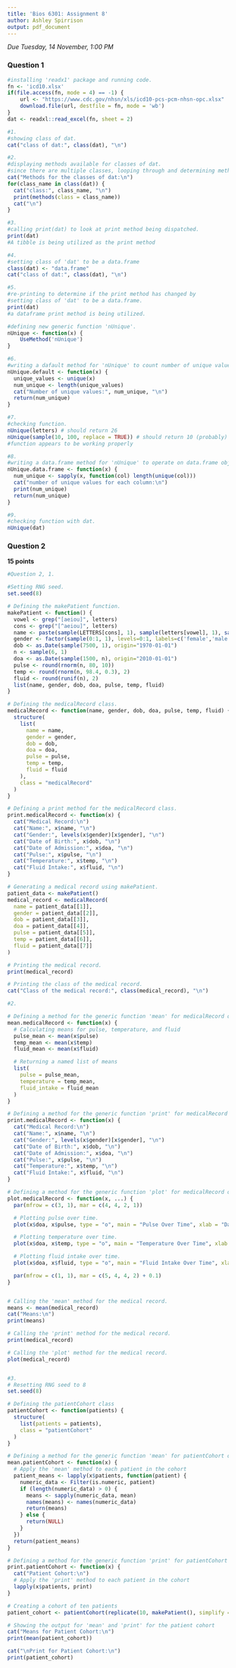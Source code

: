 ---
title: 'Bios 6301: Assignment 8'
author: Ashley Spirrison 
output: pdf_document
---

*Due Tuesday, 14 November, 1:00 PM*

### Question 1 ###

```{r}
#installing 'readx1' package and running code. 
fn <- 'icd10.xlsx'
if(file.access(fn, mode = 4) == -1) {
    url <- "https://www.cdc.gov/nhsn/xls/icd10-pcs-pcm-nhsn-opc.xlsx"
    download.file(url, destfile = fn, mode = 'wb')
}
dat <- readxl::read_excel(fn, sheet = 2)
```


```{r}
#1.
#showing class of dat. 
cat("class of dat:", class(dat), "\n")

```

```{r}
#2.
#displaying methods available for classes of dat.
#since there are multiple classes, looping through and determining methods associated with each class. 
cat("Methods for the classes of dat:\n")
for(class_name in class(dat)) {
  cat("class:", class_name, "\n")
  print(methods(class = class_name))
  cat("\n")
}

```
```{r}
#3.
#calling print(dat) to look at print method being dispatched.
print(dat)
#A tibble is being utilized as the print method 
```

```{r}
#4.
#setting class of 'dat' to be a data.frame
class(dat) <- "data.frame"
cat("class of dat:", class(dat), "\n")
```



```{r}
#5.
#re-printing to determine if the print method has changed by 
#setting class of 'dat' to be a data.frame.
print(dat)
#a dataframe print method is being utilized.

```



```{r}
#defining new generic function 'nUnique'.
nUnique <- function(x) {
    UseMethod('nUnique')
}
```


```{r}
#6.
#writing a dafault method for 'nUnique' to count number of unique values/ element. 
nUnique.default <- function(x) {
  unique_values <- unique(x)
  num_unique <- length(unique_values)
  cat("Number of unique values:", num_unique, "\n")
  return(num_unique)
}

```



```{r}
#7.
#checking function. 
nUnique(letters) # should return 26
nUnique(sample(10, 100, replace = TRUE)) # should return 10 (probably)
#function appears to be working properly 
```


```{r}
#8.
#writing a data.frame method for 'nUnique' to operate on data.frame objects. Returning counts for each column in a data.frame. 
nUnique.data.frame <- function(x) {
  num_unique <- sapply(x, function(col) length(unique(col)))
  cat("number of unique values for each column:\n")
  print(num_unique)
  return(num_unique)
}

```



```{r}
#9.
#checking function with dat. 
nUnique(dat)
```

### Question 2 ###

**15 points**

```{r}
#Question 2, 1.

#Setting RNG seed.
set.seed(8)

# Defining the makePatient function.
makePatient <- function() {
  vowel <- grep("[aeiou]", letters)
  cons <- grep("[^aeiou]", letters)
  name <- paste(sample(LETTERS[cons], 1), sample(letters[vowel], 1), sample(letters[cons], 1), sep='')
  gender <- factor(sample(0:1, 1), levels=0:1, labels=c('female','male'))
  dob <- as.Date(sample(7500, 1), origin="1970-01-01")
  n <- sample(6, 1)
  doa <- as.Date(sample(1500, n), origin="2010-01-01")
  pulse <- round(rnorm(n, 80, 10))
  temp <- round(rnorm(n, 98.4, 0.3), 2)
  fluid <- round(runif(n), 2)
  list(name, gender, dob, doa, pulse, temp, fluid)
}

# Defining the medicalRecord class.
medicalRecord <- function(name, gender, dob, doa, pulse, temp, fluid) {
  structure(
    list(
      name = name,
      gender = gender,
      dob = dob,
      doa = doa,
      pulse = pulse,
      temp = temp,
      fluid = fluid
    ),
    class = "medicalRecord"
  )
}

# Defining a print method for the medicalRecord class.
print.medicalRecord <- function(x) {
  cat("Medical Record:\n")
  cat("Name:", x$name, "\n")
  cat("Gender:", levels(x$gender)[x$gender], "\n")
  cat("Date of Birth:", x$dob, "\n")
  cat("Date of Admission:", x$doa, "\n")
  cat("Pulse:", x$pulse, "\n")
  cat("Temperature:", x$temp, "\n")
  cat("Fluid Intake:", x$fluid, "\n")
}

# Generating a medical record using makePatient.
patient_data <- makePatient()
medical_record <- medicalRecord(
  name = patient_data[[1]],
  gender = patient_data[[2]],
  dob = patient_data[[3]],
  doa = patient_data[[4]],
  pulse = patient_data[[5]],
  temp = patient_data[[6]],
  fluid = patient_data[[7]]
)

# Printing the medical record.
print(medical_record)

# Printing the class of the medical record.
cat("Class of the medical record:", class(medical_record), "\n")

```


```{r}
#2.

# Defining a method for the generic function 'mean' for medicalRecord objects.
mean.medicalRecord <- function(x) {
  # Calculating means for pulse, temperature, and fluid
  pulse_mean <- mean(x$pulse)
  temp_mean <- mean(x$temp)
  fluid_mean <- mean(x$fluid)

  # Returning a named list of means
  list(
    pulse = pulse_mean,
    temperature = temp_mean,
    fluid_intake = fluid_mean
  )
}

# Defining a method for the generic function 'print' for medicalRecord objects.
print.medicalRecord <- function(x) {
  cat("Medical Record:\n")
  cat("Name:", x$name, "\n")
  cat("Gender:", levels(x$gender)[x$gender], "\n")
  cat("Date of Birth:", x$dob, "\n")
  cat("Date of Admission:", x$doa, "\n")
  cat("Pulse:", x$pulse, "\n")
  cat("Temperature:", x$temp, "\n")
  cat("Fluid Intake:", x$fluid, "\n")
}

# Defining a method for the generic function 'plot' for medicalRecord objects.
plot.medicalRecord <- function(x, ...) {
  par(mfrow = c(3, 1), mar = c(4, 4, 2, 1))

  # Plotting pulse over time.
  plot(x$doa, x$pulse, type = "o", main = "Pulse Over Time", xlab = "Date of Admission", ylab = "Pulse")

  # Plotting temperature over time.
  plot(x$doa, x$temp, type = "o", main = "Temperature Over Time", xlab = "Date of Admission", ylab = "Temperature")

  # Plotting fluid intake over time.
  plot(x$doa, x$fluid, type = "o", main = "Fluid Intake Over Time", xlab = "Date of Admission", ylab = "Fluid Intake")

  par(mfrow = c(1, 1), mar = c(5, 4, 4, 2) + 0.1)
}


# Calling the 'mean' method for the medical record.
means <- mean(medical_record)
cat("Means:\n")
print(means)

# Calling the 'print' method for the medical record.
print(medical_record)

# Calling the 'plot' method for the medical record.
plot(medical_record)



```



```{r}
#3.
# Resetting RNG seed to 8
set.seed(8)

# Defining the patientCohort class
patientCohort <- function(patients) {
  structure(
    list(patients = patients),
    class = "patientCohort"
  )
}

# Defining a method for the generic function 'mean' for patientCohort objects
mean.patientCohort <- function(x) {
  # Apply the 'mean' method to each patient in the cohort
  patient_means <- lapply(x$patients, function(patient) {
    numeric_data <- Filter(is.numeric, patient)
    if (length(numeric_data) > 0) {
      means <- sapply(numeric_data, mean)
      names(means) <- names(numeric_data)
      return(means)
    } else {
      return(NULL)
    }
  })
  return(patient_means)
}

# Defining a method for the generic function 'print' for patientCohort objects
print.patientCohort <- function(x) {
  cat("Patient Cohort:\n")
  # Apply the 'print' method to each patient in the cohort
  lapply(x$patients, print)
}

# Creating a cohort of ten patients
patient_cohort <- patientCohort(replicate(10, makePatient(), simplify = FALSE))

# Showing the output for 'mean' and 'print' for the patient cohort
cat("Means for Patient Cohort:\n")
print(mean(patient_cohort))

cat("\nPrint for Patient Cohort:\n")
print(patient_cohort)




```
